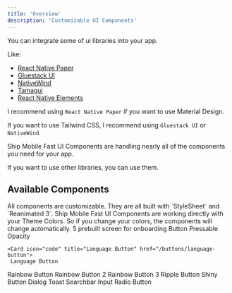 ```yaml
---
title: 'Overview'
description: 'Customizable UI Components'
---
```


<Warning>
 You can integrate some of ui libraries into your app.
</Warning>

Like:

- [React Native Paper](https://callstack.github.io/react-native-paper/)
- [Gluestack UI](https://www.gluestack.io)
- [NativeWind](https://www.nativewind.dev/)
- [Tamagui](https://tamagui.dev/)
- [React Native Elements](https://reactnativeelements.com/)

I recommend using `React Native Paper` if you want to use Material Design.

If you want to use Tailwind CSS, I recommend using `Gluestack UI` or `NativeWind`.

Ship Mobile Fast UI Components are handling nearly all of the components you need for your app.

<Info>
  If you want to use other libraries, you can use them.
</Info>


## Available Components
<Info>
  All components are customizable.
</Info>

<Check>
  They are all built with `StyleSheet` and `Reanimated 3`.
</Check>

<Warning>
    Ship Mobile Fast UI Components are working directly with your Theme Colors.
    So if you change your colors, the components will change automatically.
</Warning>

<CardGroup>
  <Card icon="user" title="Onboarding" href="/onboarding">
    5 prebuilt screen for onboarding
  </Card>
  <Card icon="code" title="Button" href="/buttons/button">
     Button
  </Card>
    <Card icon="code" title="PressableOpacity" href="/buttons/pressable-opacity">
     Pressable Opacity
  </Card>

    <Card icon="code" title="Language Button" href="/buttons/language-button">
     Language Button
  </Card>
    <Card icon="code" title="Rainbow Button" href="/buttons/rainbow-button">
     Rainbow Button
  </Card>
    <Card icon="code" title="Rainbow Button 2" href="/buttons/rainbow-button-2">
     Rainbow Button 2
  </Card>
    <Card icon="code" title="Rainbow Button 3" href="/buttons/rainbow-button-3">
     Rainbow Button 3
  </Card>
    <Card icon="code" title="Ripple Button" href="/buttons/ripple-button">
    Ripple Button
  </Card>
  <Card icon="code" title="Shiny Button" href="/buttons/shiny-button">
  Shiny Button
  </Card>
  <Card icon="message" title="Dialog" href="/dialog">
     Dialog
  </Card>
  <Card icon="envelope" title="Toast" href="/toast">
     Toast
  </Card>
  <Card icon="magnifying-glass" title="Searchbar" href="/searchbar">
    Searchbar
  </Card>
  <Card icon="text" title="Input" href="/input">
    Input
  </Card>
  <Card icon="circle-check" title="Radio Button" href="/radio-button">
    Radio Button
  </Card>
</CardGroup>
